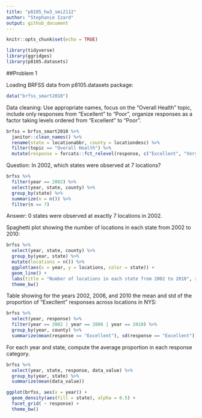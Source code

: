 ```yaml
---
title: "p8105_hw3_smi2112"
author: "Stephanie Izard"
output: github_document
---
```


```r
knitr::opts_chunk$set(echo = TRUE)

library(tidyverse)
library(ggridges)
library(p8105.datasets)
```

##Problem 1

Loading BRFSS data from p8105.datasets package:

```r
data("brfss_smart2010")
```

Data cleaning: Use appropriate names, focus on the "Overall Health" topic, include only responses from "Excellent" to "Poor", organize responses as a factor taking levels ordered from "Excellent" to "Poor".

```r
brfss = brfss_smart2010 %>% 
  janitor::clean_names() %>% 
  rename(state = locationabbr, county = locationdesc) %>% 
  filter(topic == "Overall Health") %>% 
  mutate(response = forcats::fct_relevel(response, c("Excellent", "Very good", "Good", "Fair","Poor")))
```

Question: In 2002, which states were observed at 7 locations?

```r
brfss %>% 
  filter(year == 2002) %>% 
  select(year, state, county) %>% 
  group_by(state) %>% 
  summarize(n = n()) %>% 
  filter(n == 7)
```

Answer: 0 states were observed at exactly 7 locations in 2002.

Spaghetti plot showing the number of locations in each state from 2002 to 2010:

```r
brfss %>%
  select(year, state, county) %>% 
  group_by(year, state) %>% 
  mutate(locations = n()) %>% 
  ggplot(aes(x = year, y = locations, color = state)) +
  geom_line() +
  labs(title = "Number of locations in each state from 2002 to 2010", x = "Year", y = "Number of locations") +
  theme_bw()
```

Table showing for the years 2002, 2006, and 2010 the mean and std of the proportion of "Execllent" responses across locations in NYS:

```r
brfss %>% 
  select(year, response) %>% 
  filter(year == 2002 | year == 2006 | year == 2010) %>% 
  group_by(year, county) %>% 
  summarize(mean(response == "Excellent"), sd(response == "Excellent"))
```

For each year and state, compute the average proportion in each response category.

```r
brfss %>%
  select(year, state, response, data_value) %>% 
  group_by(year, state) %>% 
  summarize(mean(data_value))

ggplot(brfss, aes(x = year)) +
  geom_density(aes(fill = state), alpha = 0.5) +
  facet_grid( ~ response) +
  theme_bw()
```















